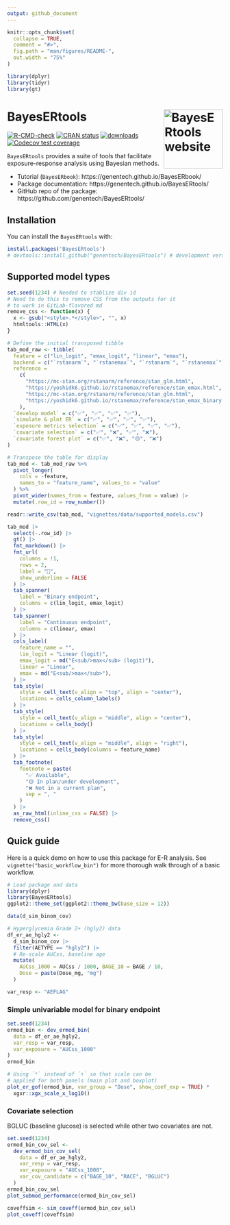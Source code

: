 ```yaml
---
output: github_document
---
```


<!-- README.md is generated from README.Rmd. Please edit that file -->

```r
knitr::opts_chunk$set(
  collapse = TRUE,
  comment = "#>",
  fig.path = "man/figures/README-",
  out.width = "75%"
)

library(dplyr)
library(tidyr)
library(gt)
```


# BayesERtools <a href="https://genentech.github.io/BayesERtools/"><img src="man/figures/logo.png" align="right" height="138" alt="BayesERtools website" /></a>

<!-- badges: start -->
[![R-CMD-check](https://github.com/Genentech/BayesERtools/actions/workflows/R-CMD-check.yaml/badge.svg)](https://github.com/Genentech/BayesERtools/actions/workflows/R-CMD-check.yaml)
[![CRAN status](https://www.r-pkg.org/badges/version/BayesERtools)](https://CRAN.R-project.org/package=BayesERtools)
[![downloads](https://cranlogs.r-pkg.org/badges/grand-total/BayesERtools)](https://CRAN.R-project.org/package=BayesERtools)
[![Codecov test coverage](https://codecov.io/gh/Genentech/BayesERtools/branch/main/graph/badge.svg)](https://app.codecov.io/gh/Genentech/BayesERtools?branch=main)
<!-- badges: end -->

`BayesERtools` provides a suite of tools that facilitate
exposure-response analysis using Bayesian methods. 

- Tutorial (`BayesERbook`): https://genentech.github.io/BayesERbook/
- Package documentation: https://genentech.github.io/BayesERtools/
- GitHub repo of the package: https://github.com/genentech/BayesERtools/

## Installation

You can install the `BayesERtools` with:

``` r
install.packages('BayesERtools')
# devtools::install_github("genentech/BayesERtools") # development version
```

## Supported model types

```r
set.seed(1234) # Needed to stablize div id
# Need to do this to remove CSS from the outputs for it
# to work in GitLab-flavored md
remove_css <- function(x) {
  x <- gsub("<style>.*</style>", "", x)
  htmltools::HTML(x)
}

# Define the initial transposed tibble
tab_mod_raw <- tibble(
  feature = c("lin_logit", "emax_logit", "linear", "emax"),
  backend = c("`rstanarm`", "`rstanemax`", "`rstanarm`", "`rstanemax`"),
  reference =
    c(
      "https://mc-stan.org/rstanarm/reference/stan_glm.html",
      "https://yoshidk6.github.io/rstanemax/reference/stan_emax.html",
      "https://mc-stan.org/rstanarm/reference/stan_glm.html",
      "https://yoshidk6.github.io/rstanemax/reference/stan_emax_binary.html"
    ),
  `develop model` = c("✅", "✅", "✅", "✅"),
  `simulate & plot ER` = c("✅", "✅", "✅", "✅"),
  `exposure metrics selection` = c("✅", "✅", "✅", "✅"),
  `covariate selection` = c("✅", "❌", "✅", "❌"),
  `covariate forest plot` = c("✅", "❌", "🟡", "❌")
)

# Transpose the table for display
tab_mod <- tab_mod_raw %>%
  pivot_longer(
    cols = -feature,
    names_to = "feature_name", values_to = "value"
  ) %>%
  pivot_wider(names_from = feature, values_from = value) |>
  mutate(.row_id = row_number())

readr::write_csv(tab_mod, "vignettes/data/supported_models.csv")

tab_mod |>
  select(-.row_id) |>
  gt() |>
  fmt_markdown() |>
  fmt_url(
    columns = !1,
    rows = 2,
    label = "🔗",
    show_underline = FALSE
  ) |>
  tab_spanner(
    label = "Binary endpoint",
    columns = c(lin_logit, emax_logit)
  ) |>
  tab_spanner(
    label = "Continuous endpoint",
    columns = c(linear, emax)
  ) |>
  cols_label(
    feature_name = "",
    lin_logit = "Linear (logit)",
    emax_logit = md("E<sub/>max</sub> (logit)"),
    linear = "Linear",
    emax = md("E<sub/>max</sub>"),
  ) |>
  tab_style(
    style = cell_text(v_align = "top", align = "center"),
    locations = cells_column_labels()
  ) |>
  tab_style(
    style = cell_text(v_align = "middle", align = "center"),
    locations = cells_body()
  ) |>
  tab_style(
    style = cell_text(v_align = "middle", align = "right"),
    locations = cells_body(columns = feature_name)
  ) |>
  tab_footnote(
    footnote = paste(
      "✅ Available",
      "🟡 In plan/under development",
      "❌ Not in a current plan",
      sep = ", "
    )
  ) |>
  as_raw_html(inline_css = FALSE) |>
  remove_css()
```


## Quick guide

Here is a quick demo on how to use this package for E-R analysis. 
See `vignette("basic_workflow_bin")` for more thorough walk through of a
basic workflow.

```r
# Load package and data
library(dplyr)
library(BayesERtools)
ggplot2::theme_set(ggplot2::theme_bw(base_size = 12))

data(d_sim_binom_cov)

# Hyperglycemia Grade 2+ (hgly2) data
df_er_ae_hgly2 <-
  d_sim_binom_cov |>
  filter(AETYPE == "hgly2") |>
  # Re-scale AUCss, baseline age
  mutate(
    AUCss_1000 = AUCss / 1000, BAGE_10 = BAGE / 10,
    Dose = paste(Dose_mg, "mg")
  )

var_resp <- "AEFLAG"
```

### Simple univariable model for binary endpoint

```r
set.seed(1234)
ermod_bin <- dev_ermod_bin(
  data = df_er_ae_hgly2,
  var_resp = var_resp,
  var_exposure = "AUCss_1000"
)
ermod_bin

# Using `*` instead of `+` so that scale can be
# applied for both panels (main plot and boxplot)
plot_er_gof(ermod_bin, var_group = "Dose", show_coef_exp = TRUE) *
  xgxr::xgx_scale_x_log10()
```

### Covariate selection

BGLUC (baseline glucose) is selected while other two covariates are not.

```r
set.seed(1234)
ermod_bin_cov_sel <-
  dev_ermod_bin_cov_sel(
    data = df_er_ae_hgly2,
    var_resp = var_resp,
    var_exposure = "AUCss_1000",
    var_cov_candidate = c("BAGE_10", "RACE", "BGLUC")
  )
ermod_bin_cov_sel
plot_submod_performance(ermod_bin_cov_sel)
```

```r
coveffsim <- sim_coveff(ermod_bin_cov_sel)
plot_coveff(coveffsim)
```
